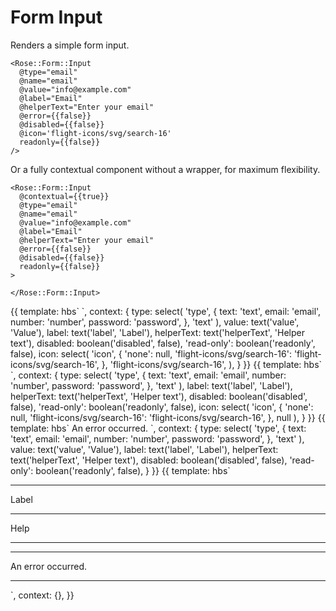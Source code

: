 
<Meta title="Rose|Form/Input" component="Form/Input" />

# Form Input

Renders a simple form input.

```htmlbars
<Rose::Form::Input
  @type="email"
  @name="email"
  @value="info@example.com"
  @label="Email"
  @helperText="Enter your email"
  @error={{false}}
  @disabled={{false}}
  @icon='flight-icons/svg/search-16'
  readonly={{false}}
/>
```

Or a fully contextual component without a wrapper, for maximum flexibility.

```htmlbars
<Rose::Form::Input
  @contextual={{true}}
  @type="email"
  @name="email"
  @value="info@example.com"
  @label="Email"
  @helperText="Enter your email"
  @error={{false}}
  @disabled={{false}}
  readonly={{false}}
>

</Rose::Form::Input>
```

<Preview>
  <Story name="Basic Field">{{
    template: hbs`
      <Rose::Form::Input
        @type={{type}}
        @name={{type}}
        @value={{value}}
        @label={{label}}
        @helperText={{helperText}}
        @error={{false}}
        @disabled={{disabled}}
        readonly={{read-only}}
        @icon={{icon}}
        />
    `,
    context: {
      type: select(
        'type',
        {
          text: 'text',
          email: 'email',
          number: 'number',
          password: 'password',
        },
        'text'
      ),
      value: text('value', 'Value'),
      label: text('label', 'Label'),
      helperText: text('helperText', 'Helper text'),
      disabled: boolean('disabled', false),
      'read-only': boolean('readonly', false),
      icon: select(
        'icon',
        {
          'none': null,
          'flight-icons/svg/search-16': 'flight-icons/svg/search-16',
        },
        'flight-icons/svg/search-16',
      ),
    }
  }}</Story>
</Preview>

<Preview>
  <Story name="Basic Input with Icon">{{
    template: hbs`
      <Rose::Form::Input
        @type={{type}}
        @name={{type}}
        @label={{label}}
        @helperText={{helperText}}
        @error={{false}}
        @disabled={{disabled}}
        readonly={{read-only}}
        @icon={{icon}}
        />
    `,
    context: {
      type: select(
        'type',
        {
          text: 'text',
          email: 'email',
          number: 'number',
          password: 'password',
        },
        'text'
      ),
      label: text('label', 'Label'),
      helperText: text('helperText', 'Helper text'),
      disabled: boolean('disabled', false),
      'read-only': boolean('readonly', false),
      icon: select(
        'icon',
        {
          'none': null,
           'flight-icons/svg/search-16': 'flight-icons/svg/search-16',
        },
        null
      ),
    }
  }}</Story>
</Preview>


<Preview>
  <Story name="Field with Errors">{{
    template: hbs`
      <Rose::Form::Input
        @type={{type}}
        @name={{type}}
        @value={{value}}
        @label={{label}}
        @helperText={{helperText}}
        @error={{true}}
        @disabled={{disabled}}
        readonly={{read-only}}
        as |field|
      >
        <field.errors as |errors|>
          <errors.message>An error occurred.</errors.message>
        </field.errors>
      </Rose::Form::Input>
    `,
    context: {
      type: select(
        'type',
        {
          text: 'text',
          email: 'email',
          number: 'number',
          password: 'password',
        },
        'text'
      ),
      value: text('value', 'Value'),
      label: text('label', 'Label'),
      helperText: text('helperText', 'Helper text'),
      disabled: boolean('disabled', false),
      'read-only': boolean('readonly', false),
    }
  }}</Story>
</Preview>

<Preview>
  <Story name="Fully Contextual Input">{{
    template: hbs`
      <Rose::Form::Input @value="Text" @error={{true}} @contextual={{true}} as |field|>
        <hr />
        <field.label>Label</field.label>
        <hr />
        <field.helperText>Help</field.helperText>
        <hr />
        <field.field />
        <hr />
        <field.errors as |errors|>
          <errors.message>An error occurred.</errors.message>
        </field.errors>
        <hr />
      </Rose::Form::Input>
    `,
    context: {},
  }}</Story>
</Preview>
